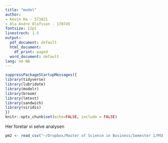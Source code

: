 ```yaml
---
title: "model"
author:
- Kevin Ha - 571821
- Ola Andre Olofsson - 170745
fontsize: 12pt
linestrech: 1.5
output:
  pdf_document: default
  html_document:
    df_print: paged
  word_document: default
lang: no-NB
---
```


```r
suppressPackageStartupMessages({
library(tidyverse)
library(lubridate)
library(modelr)
library(broom)
library(lmtest)
library(sandwich)
library(viridis)
})
knitr::opts_chunk$set(echo=FALSE, include = FALSE)
```

Her foretar vi selve analysen

```r
pm2 <- read_csv("~/Dropbox/Master of Science in Business/Semester 1/MSB105 Data Science/Ass4/ass4-h21--OAO-KH/data/pm2.csv", show_col_types = FALSE)
```

